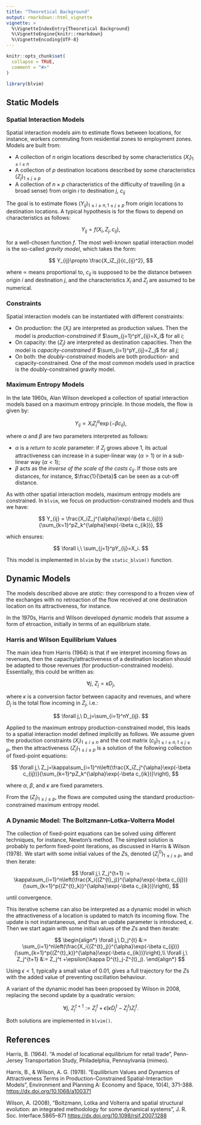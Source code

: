 ```yaml
---
title: "Theoretical Background"
output: rmarkdown::html_vignette
vignette: >
  %\VignetteIndexEntry{Theoretical Background}
  %\VignetteEngine{knitr::rmarkdown}
  %\VignetteEncoding{UTF-8}
---
```


```r
knitr::opts_chunk$set(
  collapse = TRUE,
  comment = "#>"
)
```

```r
library(blvim)
```

## Static Models

### Spatial Interaction Models

Spatial interaction models aim to estimate flows between locations, for instance, 
workers commuting from residential zones to employment zones. Models are built from:

-   A collection of $n$ origin locations described by some characteristics 
$(X_i)_{1\leq i\leq n}$
-   A collection of $p$ destination locations described by some characteristics 
$(Z_j)_{1\leq j\leq p}$
-   A collection of $n\times p$ characteristics of the difficulty of travelling 
(in a broad sense) from origin $i$ to destination $j$, $c_{ij}$

The goal is to estimate flows $(Y_{ij})_{1\leq i\leq n, 1\leq j\leq p}$ from 
origin locations to destination locations. A typical hypothesis is for the flows 
to depend on characteristics as follows:

$$
Y_{ij}=f(X_i, Z_j, c_{ij}),
$$

for a well-chosen function $f$. The most well-known spatial interaction model is 
the so-called *gravity model*, which takes the form:

$$
Y_{ij}\propto \frac{X_iZ_j}{c_{ij}^2},
$$

where $\propto$ means proportional to, $c_{ij}$ is supposed to be the distance 
between origin $i$ and destination $j$, and the characteristics $X_i$ and $Z_j$ 
are assumed to be numerical.

### Constraints

Spatial interaction models can be instantiated with different constraints:

-   On production: the $(X_i)$ are interpreted as production values. Then the
model is *production-constrained* if $\sum_{j=1}^pY_{ij}=X_i$ for all $i$;
-   On capacity: the $(Z_j)$ are interpreted as destination capacities. Then the 
model is *capacity-constrained* if $\sum_{i=1}^pY_{ij}=Z_j$ for all $j$;
-   On both: the *doubly-constrained* models are both production- and 
capacity-constrained. One of the most common models used in practice is the 
doubly-constrained gravity model.

### Maximum Entropy Models

In the late 1960s, Alan Wilson developed a collection of spatial interaction 
models based on a maximum entropy principle. In those models, the flow is given by:

$$
Y_{ij} \propto X_iZ_j^{\alpha}\exp(-\beta c_{ij}),
$$

where $\alpha$ and $\beta$ are two parameters interpreted as follows:

-   $\alpha$ is a *return to scale* parameter: if $Z_j$ grows above $1$, its 
actual attractiveness can increase in a super-linear way ($\alpha>1$) or in a 
sub-linear way ($\alpha<1$);
-   $\beta$ acts as the *inverse of the scale of the costs* $c_{ij}$. If those 
osts are distances, for instance, $\frac{1}{\beta}$ can be seen as a cut-off distance.

As with other spatial interaction models, maximum entropy models are constrained. 
In `blvim`, we focus on production-constrained models and thus we have:

$$
Y_{ij} = \frac{X_iZ_j^{\alpha}\exp(-\beta c_{ij})}{\sum_{k=1}^pZ_k^{\alpha}\exp(-\beta c_{ik})},
$$

which ensures:

$$
\forall i,\ \sum_{j=1}^pY_{ij}=X_i.
$$

This model is implemented in `blvim` by the `static_blvim()` function.

## Dynamic Models

The models described above are *static*: they correspond to a frozen view of the 
exchanges with no retroaction of the flow received at one destination location 
on its attractiveness, for instance.

In the 1970s, Harris and Wilson developed dynamic models that assume a form of 
etroaction, initially in terms of an equilibrium state.

### Harris and Wilson Equilibrium Values

The main idea from Harris (1964) is that if we interpret incoming flows as 
revenues, then the capacity/attractiveness of a destination location should be 
adapted to those revenues (for production-constrained models). Essentially, this 
could be written as:

$$
\forall j,\ Z_j=\kappa D_j,
$$

where $\kappa$ is a conversion factor between capacity and revenues, and where 
$D_j$ is the total flow incoming in $Z_j$, i.e.:

$$
\forall j,\  D_j=\sum_{i=1}^nY_{ij}.
$$

Applied to the maximum entropy production-constrained model, this leads to a 
spatial interaction model defined implicitly as follows. We assume given the 
production constraints $(X_i)_{1\leq i\leq n}$ and the cost matrix 
$(c_{ij})_{1\leq i\leq n, 1\leq j\leq p}$, then the attractiveness $(Z_j)_{1\leq j\leq p}$ 
is a solution of the following collection of fixed-point equations:

$$
\forall j,\  Z_j=\kappa\sum_{i=1}^n\left(\frac{X_iZ_j^{\alpha}\exp(-\beta c_{ij})}{\sum_{k=1}^pZ_k^{\alpha}\exp(-\beta c_{ik})}\right),
$$

where $\alpha$, $\beta$, and $\kappa$ are fixed parameters.

From the $(Z_j)_{1\leq j\leq p}$, the flows are computed using the standard 
production-constrained maximum entropy model.

### A Dynamic Model: The Boltzmann–Lotka–Volterra Model

The collection of fixed-point equations can be solved using different techniques, 
for instance, Newton's method. The simplest solution is probably to perform fixed-point 
iterations, as discussed in Harris & Wilson (1978). We start with some initial 
values of the $Z$s, denoted $(Z^{0}_j)_{1\leq j\leq p}$, and then iterate:

$$
\forall j,\ Z_j^{t+1} := \kappa\sum_{i=1}^n\left(\frac{X_i{(Z^{t}_j)}^{\alpha}\exp(-\beta c_{ij})}{\sum_{k=1}^p{(Z^{t}_k)}^{\alpha}\exp(-\beta c_{ik})}\right),
$$

until convergence.

This iterative scheme can also be interpreted as a dynamic model in which the 
attractiveness of a location is updated to match its incoming flow. The update 
is not instantaneous, and thus an update parameter is introduced, $\epsilon$. 
Then we start again with some initial values of the $Z$s and then iterate:

$$
\begin{align*}
\forall j,\ D_j^{t} &:= \sum_{i=1}^n\left(\frac{X_i{(Z^{t}_j)}^{\alpha}\exp(-\beta c_{ij})}{\sum_{k=1}^p{(Z^{t}_k)}^{\alpha}\exp(-\beta c_{ik})}\right),\\
\forall j,\ Z_j^{t+1} &:= Z_j^t +\epsilon(\kappa D^{t}_j-Z^{t}_j).
\end{align*}
$$

Using $\epsilon<1$, typically a small value of $0.01$, gives a full trajectory 
for the $Z$s with the added value of preventing oscillation behaviour.

A variant of the dynamic model has been proposed by Wilson in 2008, replacing 
the second update by a quadratic version:

$$
\forall j,\ Z_j^{t+1} := Z_j^t +\epsilon(\kappa D^{t}_j-Z^{t}_j)Z^{t}_j.
$$

Both solutions are implemented in `blvim()`.

## References

Harris, B. (1964). "A model of locational equilibrium for retail trade", 
Penn-Jersey Transportation Study, Philadelphia, Pennsylvania (mimeo).

Harris, B., & Wilson, A. G. (1978). "Equilibrium Values and
Dynamics of Attractiveness Terms in Production-Constrained
Spatial-Interaction Models", Environment and Planning A: Economy and Space,
10(4), 371-388. <https://dx.doi.org/10.1068/a100371>

Wilson, A. (2008), "Boltzmann, Lotka and Volterra and spatial structural
evolution: an integrated methodology for some dynamical systems", J. R.
Soc. Interface.5865–871 <https://dx.doi.org/10.1098/rsif.2007.1288>



